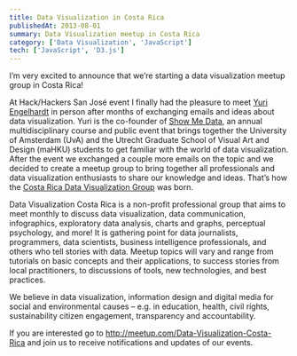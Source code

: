 ```yaml
---
title: Data Visualization in Costa Rica
publishedAt: 2013-08-01
summary: Data Visualization meetup in Costa Rica
category: ['Data Visualization', 'JavaScript']
tech: ['JavaScript', 'D3.js']
---
```


I&#8217;m very excited to announce that we&#8217;re starting a data visualization meetup group in Costa Rica!

At Hack/Hackers San José event I finally had the pleasure to meet <a href="http://www.behance.net/Engelhardt" target="_blank">Yuri Engelhardt</a> in person after months of exchanging emails and ideas about data visualization. Yuri is the co-founder of <a href="http://showmethedata.nl" target="_blank">Show Me Data</a>, an annual multidisciplinary course and public event that brings together the University of Amsterdam (UvA) and the Utrecht Graduate School of Visual Art and Design (maHKU) students to get familiar with the world of data visualization. After the event we exchanged a couple more emails on the topic and we decided to create a meetup group to bring together all professionals and data visualization enthusiasts to share our knowledge and ideas. That&#8217;s how the <a title="Data Visualization in Costa Rica" href="http://www.meetup.com/Data-Visualization-Costa-Rica/" target="_blank">Costa Rica Data Visualization Group</a> was born.

Data Visualization Costa Rica is a non-profit professional group that aims to meet monthly to discuss data visualization, data communication, infographics, exploratory data analysis, charts and graphs, perceptual psychology, and more! It is gathering point for data journalists, programmers, data scientists, business intelligence professionals, and others who tell stories with data. Meetup topics will vary and range from tutorials on basic concepts and their applications, to success stories from local practitioners, to discussions of tools, new technologies, and best practices.

We believe in data visualization, information design and digital media for social and environmental causes – e.g. in education, health, civil rights, sustainability citizen engagement, transparency and accountability.

If you are interested go to <a title="Data Visualization in Costa Rica" href=" http://meetup.com/Data-Visualization-Costa-Rica/" target="_blank">http://meetup.com/Data-Visualization-Costa-Rica</a> and join us to receive notifications and updates of our events.
